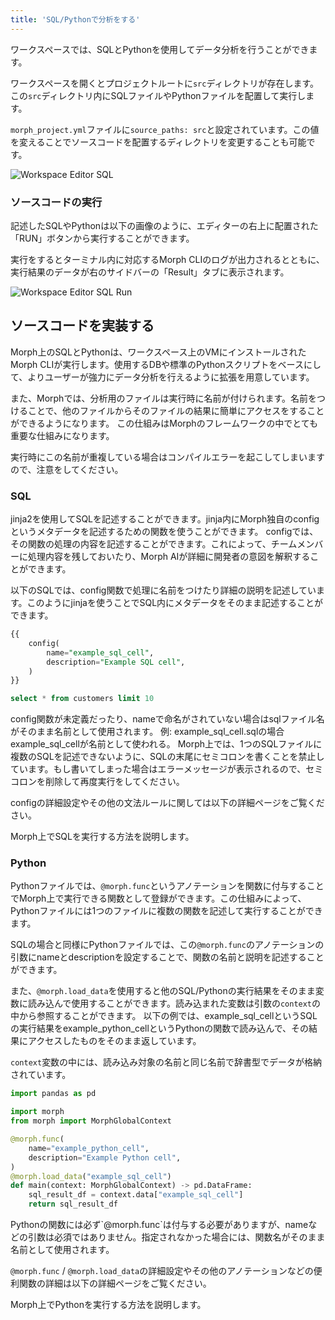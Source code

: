 ```yaml
---
title: 'SQL/Pythonで分析をする'
---
```


ワークスペースでは、SQLとPythonを使用してデータ分析を行うことができます。

ワークスペースを開くとプロジェクトルートに`src`ディレクトリが存在します。この`src`ディレクトリ内にSQLファイルやPythonファイルを配置して実行します。

<Tip>`morph_project.yml`ファイルに`source_paths: src`と設定されています。この値を変えることでソースコードを配置するディレクトリを変更することも可能です。</Tip>

<img
  src="/assets/images/docs/workspace-editor-sql.png"
  alt="Workspace Editor SQL"
/>

### ソースコードの実行

記述したSQLやPythonは以下の画像のように、エディターの右上に配置された「RUN」ボタンから実行することができます。

実行をするとターミナル内に対応するMorph CLIのログが出力されるとともに、実行結果のデータが右のサイドバーの「Result」タブに表示されます。

<img
  src="/assets/images/docs/workspace-editor-sql-run.png"
  alt="Workspace Editor SQL Run"
/>

## ソースコードを実装する

Morph上のSQLとPythonは、ワークスペース上のVMにインストールされたMorph CLIが実行します。使用するDBや標準のPythonスクリプトをベースにして、よりユーザーが強力にデータ分析を行えるように拡張を用意しています。

また、Morphでは、分析用のファイルは実行時に名前が付けられます。名前をつけることで、他のファイルからそのファイルの結果に簡単にアクセスをすることができるようになります。
この仕組みはMorphのフレームワークの中でとても重要な仕組みになります。

実行時にこの名前が重複している場合はコンパイルエラーを起こしてしまいますので、注意をしてください。

### SQL

jinja2を使用してSQLを記述することができます。jinja内にMorph独自のconfigというメタデータを記述するための関数を使うことができます。
configでは、その関数の処理の内容を記述することができます。これによって、チームメンバーに処理内容を残しておいたり、Morph AIが詳細に開発者の意図を解釈することができます。

以下のSQLでは、config関数で処理に名前をつけたり詳細の説明を記述しています。このようにjinjaを使うことでSQL内にメタデータをそのまま記述することができます。

```sql
{{
	config(
		name="example_sql_cell",
		description="Example SQL cell",
	)
}}

select * from customers limit 10
```

<Note>
config関数が未定義だったり、nameで命名がされていない場合はsqlファイル名がそのまま名前として使用されます。
例: example_sql_cell.sqlの場合example_sql_cellが名前として使われる。
</Note>


<Warning>
Morph上では、1つのSQLファイルに複数のSQLを記述できないように、SQLの末尾にセミコロンを書くことを禁止しています。もし書いてしまった場合はエラーメッセージが表示されるので、セミコロンを削除して再度実行をしてください。
</Warning>

configの詳細設定やその他の文法ルールに関しては以下の詳細ページをご覧ください。

<CardGroup cols={1}>
    <Card title="クイックスタート: SQL" href="/sql-python/ja/quickstart-sql">
        Morph上でSQLを実行する方法を説明します。
    </Card>
</CardGroup>

### Python

Pythonファイルでは、`@morph.func`というアノテーションを関数に付与することでMorph上で実行できる関数として登録ができます。この仕組みによって、Pythonファイルには1つのファイルに複数の関数を記述して実行することができます。

SQLの場合と同様にPythonファイルでは、この`@morph.func`のアノテーションの引数にnameとdescriptionを設定することで、関数の名前と説明を記述することができます。

また、`@morph.load_data`を使用すると他のSQL/Pythonの実行結果をそのまま変数に読み込んで使用することができます。読み込まれた変数は引数の`context`の中から参照することができます。
以下の例では、example_sql_cellというSQLの実行結果をexample_python_cellというPythonの関数で読み込んで、その結果にアクセスしたものをそのまま返しています。

`context`変数の中には、読み込み対象の名前と同じ名前で辞書型でデータが格納されています。

```python
import pandas as pd

import morph
from morph import MorphGlobalContext

@morph.func(
    name="example_python_cell",
    description="Example Python cell",
)
@morph.load_data("example_sql_cell")
def main(context: MorphGlobalContext) -> pd.DataFrame:
    sql_result_df = context.data["example_sql_cell"]
    return sql_result_df

```

<Note>
Pythonの関数には必ず`@morph.func`は付与する必要がありますが、nameなどの引数は必須ではありません。指定されなかった場合には、関数名がそのまま名前として使用されます。
</Note>

`@morph.func` / `@morph.load_data`の詳細設定やその他のアノテーションなどの便利関数の詳細は以下の詳細ページをご覧ください。

<CardGroup cols={1}>
    <Card title="クイックスタート: Python" href="/sql-python/ja/quickstart-python">
        Morph上でPythonを実行する方法を説明します。
    </Card>
</CardGroup>
